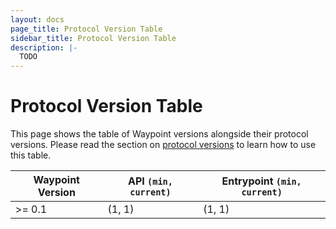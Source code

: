 ```yaml
---
layout: docs
page_title: Protocol Version Table
sidebar_title: Protocol Version Table
description: |-
  TODO
---
```


# Protocol Version Table

This page shows the table of Waypoint versions alongside their protocol versions.
Please read the section on [protocol versions](/docs/upgrading/compatibility#protocol-versions)
to learn how to use this table.

| Waypoint Version | API `(min, current)` | Entrypoint `(min, current)` |
| ---------------- | -------------------- | --------------------------- |
| >= 0.1           | (1, 1)               | (1, 1)                      |
